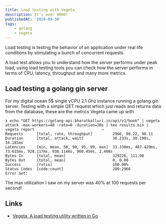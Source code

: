```yaml
---
title: Load testing with Vegeta
description: It's over 9000!
publishedAt: '2020-09-30'
tags:
    - golang
    - vegeta
---
```


Load testing is testing the behavior of an application under real life conditions by stimulating a bunch of
concurrent requests.

A load test allows you to understand how the server performs under peak load, using load testing tools you can
check how the server performs in terms of CPU, latency, throughput and many more metrics.

## Load testing a golang gin server

For my digital ocean 5$ single vCPU 2.1 Ghz instance running a golang gin server. Testing with a simple
GET request which just reads and returns data from the database, these are the metrics Vegeta came up with

```
❯ echo "GET https://golang-api.bharatkalluri.in/api/v1/book" | vegeta attack -max-workers=40 -rate=0 -duration=30s | tee results.bin | vegeta report                              ⏎
Requests      [total, rate, throughput]         2966, 98.22, 98.11
Duration      [total, attack, wait]             30.233s, 30.198s, 34.181ms
Latencies     [min, mean, 50, 90, 95, 99, max]  33.338ms, 407.429ms, 73.615ms, 928.117ms, 938.114ms, 960.45ms, 2.408s
Bytes In      [total, mean]                     329226, 111.00
Bytes Out     [total, mean]                     0, 0.00
Success       [ratio]                           100.00%
Status Codes  [code:count]                      200:2966
Error Set:
```

The max utilization I saw on my server was 40% at 100 requests per second!

## Links

-   [Vegeta, A load testing utility written in Go](https://github.com/tsenart/vegeta)
